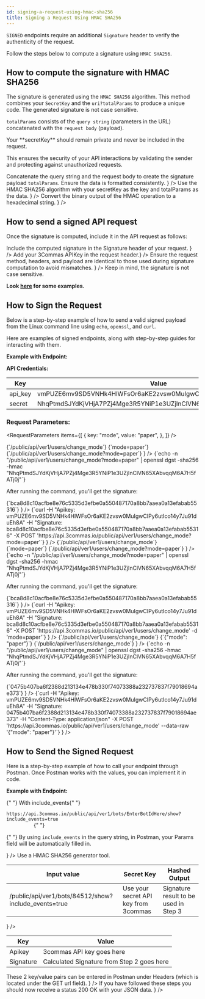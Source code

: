 ```yaml
---
id: signing-a-request-using-hmac-sha256
title: Signing a Request Using HMAC SHA256
---
```



`SIGNED` endpoints require an additional `Signature` header to verify the authenticity of the request.

Follow the steps below to compute a signature using `HMAC SHA256`.

## How to compute the signature with HMAC SHA256

The signature is generated using the `HMAC SHA256` algorithm. This method combines your `SecretKey` and the `uri?totalParams` to produce a unique code. The generated signature is not case sensitive.

`totalParams` consists of the `query string` (parameters in the URL) concatenated with the `request body` (payload).

<Informer variant="danger">
  Your **secretKey** should remain private and never be included in the request.
</Informer>

This ensures the security of your API interactions by validating the sender and protecting against unauthorized requests.

<Steps>
  <Step
    title="Prepare the payload"
    description={
      <>
        Concatenate the query string and the request body to create the
        signature payload <code>totalParams</code>. Ensure the data is formatted
        consistently.
      </>
    }
  />
  <Step
    title="Generate the binary signature"
    description={
      <>
        Use the HMAC SHA256 algorithm with your secretKey as the key and
        totalParams as the data.
      </>
    }
  />
  <Step
    title="Encode the signature"
    description={
      <>
        Convert the binary output of the HMAC operation to a hexadecimal string.
      </>
    }
  />
</Steps>

## How to send a signed API request

Once the signature is computed, include it in the API request as follows:

<Steps>
  <Step
    title="Add the Signature to the request header"
    description={
      <>
        Include the computed signature in the Signature header of your request.
      </>
    }
  />
  <Step
    title="Include your API Key"
    description={<>Add your 3Commas APIKey in the request header.</>}
  />
  <Step
    title="Send the request"
    description={
      <>
        Ensure the request method, headers, and payload are identical to those
        used during signature computation to avoid mismatches.
      </>
    }
  />
</Steps>

<Informer variant="warning">
  Keep in mind, the signature is not case sensitive.
</Informer>

**Look [here](/general-information/signing-a-request-using-hmac-sha256/generating-signature-hmac-sha256) for some examples.**

## How to Sign the Request

Below is a step-by-step example of how to send a valid signed payload from the Linux command line using `echo`, `openssl`, and `curl`.

Here are examples of signed endpoints, along with step-by-step guides for interacting with them.

**Example with Endpoint:**

<Endpoint url="/public/api/ver1/users/change_mode" method="POST" />

**API Credentials:**

| Key     | Value                                                            |
| ------- | ---------------------------------------------------------------- |
| api_key | vmPUZE6mv9SD5VNHk4HlWFsOr6aKE2zvsw0MuIgwCIPy6utIco14y7Ju91duEh8A |
| secret  | NhqPtmdSJYdKjVHjA7PZj4Mge3R5YNiP1e3UZjInClVN65XAbvqqM6A7H5fATj0j |

### Request Parameters:

<RequestParameters
  items={[
    {
      key: "mode",
      value: "paper",
    },
  ]}
/>

<Tabs>
  <TabItem value="Request via Query String" label="Request via Query String">
    <Steps>
      <Step
        title="Request Preparation"
        description={
          <>
            <CodeBlock language="json" title="path" showLineNumbers>
              {`/public/api/ver1/users/change_mode`}
            </CodeBlock>
            <CodeBlock language="json" title="queryString" showLineNumbers>
              {`mode=paper`}
            </CodeBlock>
            <CodeBlock language="json" title="payload" showLineNumbers>
              {`/public/api/ver1/users/change_mode?mode=paper`}
            </CodeBlock>
          </>
        }
      />
      <Step
        title="Generating the HMAC SHA256 Signature"
        description={
          <>
            <CodeBlock language="bash" showLineNumbers>
              {`echo -n "/public/api/ver1/users/change_mode?mode=paper" | openssl dgst -sha256 -hmac "NhqPtmdSJYdKjVHjA7PZj4Mge3R5YNiP1e3UZjInClVN65XAbvqqM6A7H5fATj0j"`}
            </CodeBlock>
            <p>After running the command, you'll get the signature:</p>
            <CodeBlock language="bash" showLineNumbers>
              {`bca8d8c10acfbe8e76c5335d3efbe0a550487170a8bb7aaea0a13efabab55316`}
            </CodeBlock>
          </>
        }
      />
      <Step
        title="Making the API Call"
        description={
          <>
            <CodeBlock language="bash" showLineNumbers>
              {`curl
-H "Apikey: vmPUZE6mv9SD5VNHk4HlWFsOr6aKE2zvsw0MuIgwCIPy6utIco14y7Ju91duEh8A"
-H "Signature: bca8d8c10acfbe8e76c5335d3efbe0a550487170a8bb7aaea0a13efabab55316"
-X POST 'https://api.3commas.io/public/api/ver1/users/change_mode?mode=paper'`}
            </CodeBlock>
          </>
        }
      />
    </Steps>
  </TabItem>
  <TabItem value="Request via Request Body" label="Request via Request Body">
    <Steps>
      <Step
        title="Request Preparation"
        description={
          <>
            <CodeBlock language="json" title="path" showLineNumbers>
              {`/public/api/ver1/users/change_mode`}
            </CodeBlock>
            <CodeBlock language="json" title="requestBody" showLineNumbers>
              {`mode=paper`}
            </CodeBlock>
            <CodeBlock language="json" title="payload" showLineNumbers>
              {`/public/api/ver1/users/change_mode?mode=paper`}
            </CodeBlock>
          </>
        }
      />
      <Step
        title="Generating the HMAC SHA256 Signature"
        description={
          <>
            <CodeBlock language="bash" showLineNumbers>
              {`echo -n "/public/api/ver1/users/change_mode?mode=paper" | openssl dgst -sha256 -hmac "NhqPtmdSJYdKjVHjA7PZj4Mge3R5YNiP1e3UZjInClVN65XAbvqqM6A7H5fATj0j"`}
            </CodeBlock>
            <p>After running the command, you'll get the signature:</p>
            <CodeBlock language="bash" showLineNumbers>
              {`bca8d8c10acfbe8e76c5335d3efbe0a550487170a8bb7aaea0a13efabab55316`}
            </CodeBlock>
          </>
        }
      />
      <Step
        title="Making the API Call"
        description={
          <>
            <CodeBlock language="bash" showLineNumbers>
              {`curl
-H "Apikey: vmPUZE6mv9SD5VNHk4HlWFsOr6aKE2zvsw0MuIgwCIPy6utIco14y7Ju91duEh8A" 
-H "Signature: bca8d8c10acfbe8e76c5335d3efbe0a550487170a8bb7aaea0a13efabab55316"
-X POST 'https://api.3commas.io/public/api/ver1/users/change_mode' -d 'mode=paper'`}
            </CodeBlock>
          </>
        }
      />
    </Steps>
  </TabItem>
  <TabItem value="Request via Raw JSON" label="Request via Raw JSON">
    <Steps>
      <Step
        title="Request Preparation"
        description={
          <>
            <CodeBlock language="json" title="path" showLineNumbers>
              {`/public/api/ver1/users/change_mode`}
            </CodeBlock>
            <CodeBlock language="json" title="requestBody" showLineNumbers>
              {`{"mode": "paper"}`}
            </CodeBlock>
            <CodeBlock language="json" title="payload" showLineNumbers>
              {`/public/api/ver1/users/change_mode`}
            </CodeBlock>
          </>
        }
      />
      <Step
        title="Generating the HMAC SHA256 Signature"
        description={
          <>
            <CodeBlock language="bash" showLineNumbers>
              {`echo -n "/public/api/ver1/users/change_mode" | openssl dgst -sha256 -hmac "NhqPtmdSJYdKjVHjA7PZj4Mge3R5YNiP1e3UZjInClVN65XAbvqqM6A7H5fATj0j"`}
            </CodeBlock>
            <p>After running the command, you'll get the signature:</p>
            <CodeBlock language="bash" showLineNumbers>
              {`0475b407ba6f2388d213134e478b330f74073388a232737837f79018694ae373`}
            </CodeBlock>
          </>
        }
      />
      <Step
        title="Making the API Call"
        description={
          <>
            <CodeBlock language="bash" showLineNumbers>
              {`curl
-H "Apikey: vmPUZE6mv9SD5VNHk4HlWFsOr6aKE2zvsw0MuIgwCIPy6utIco14y7Ju91duEh8A" 
-H "Signature: 0475b407ba6f2388d213134e478b330f74073388a232737837f79018694ae373" 
-H "Content-Type: application/json" 
-X POST 'https://api.3commas.io/public/api/ver1/users/change_mode' --data-raw '{"mode": "paper"}'`}
            </CodeBlock>
          </>
        }
      />
    </Steps>
  </TabItem>
</Tabs>

## How to Send the Signed Request

Here is a step-by-step example of how to call your endpoint through Postman. Once Postman works with the values, you can implement it in code.

**Example with Endpoint:**

<Endpoint url="/public/api/ver1/bots/:bot_id/show" method="GET" />

<Steps>
  <Step
    title="Set up GET url"
    description={
      <>
        <p>
          {" "}
          With include_events{" "}
          <code>
            https://api.3commas.io/public/api/ver1/bots/EnterBotIdHere/show?include_events=true
          </code>{" "}
        </p>
        <p>
          {" "}
          By using <code>include_events</code> in the query string, in Postman,
          your Params field will be automatically filled in.
        </p>
      </>
    }
  />
  <Step
    title="Calculate your Signature"
    description={
      <>
        Use a HMAC SHA256 generator tool.
        <table>
          <thead>
            <tr>
              <th>Input value</th>
              <th>Secret Key</th>
              <th>Hashed Output</th>
            </tr>
          </thead>
          <tbody>
            <tr>
              <td>/public/api/ver1/bots/84512/show?include_events=true</td>
              <td>Use your secret API key from 3commas</td>
              <td>Signature result to be used in Step 3</td>
            </tr>
          </tbody>
        </table>
      </>
    }
  />
  <Step
    title="Set up Headers"
    description={
      <>
        <table>
          <thead>
            <tr>
              <th>Key</th>
              <th>Value</th>
            </tr>
          </thead>
          <tbody>
            <tr>
              <td>Apikey</td>
              <td>3commas API key goes here</td>
            </tr>
            <tr>
              <td>Signature</td>
              <td>Calculated Signature from Step 2 goes here</td>
            </tr>
          </tbody>
        </table>
        These 2 key/value pairs can be entered in Postman under Headers (which
        is located under the GET url field).
      </>
    }
  />
  <Step
    title="Receive JSON object"
    description={
      <>
        If you have followed these steps you should now receive a status 200 OK
        with your JSON data.
      </>
    }
  />
</Steps>
